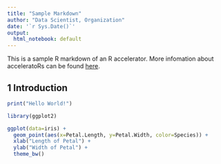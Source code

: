 ---
title: "Sample Markdown"
author: "Data Scientist, Organization"
date: '`r Sys.Date()`'
output:
  html_notebook: default
---

This is a sample R markdown of an R accelerator. More infomation about acceleratoRs can be found [here](https://github.com/Microsoft/acceleratoRs).

## 1 Introduction

```{r}
print("Hello World!")
```

```{r}
library(ggplot2)

ggplot(data=iris) +
  geom_point(aes(x=Petal.Length, y=Petal.Width, color=Species)) +
  xlab("Length of Petal") +
  ylab("Width of Petal") +
  theme_bw()
```
